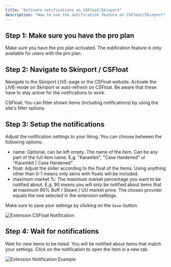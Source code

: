```yaml
---
title: "Activate notifications on CSFloat/Skinport"
description: "How to use the notification feature on CSFloat/Skinport"
---
```


## Step 1: Make sure you have the pro plan

Make sure you have the pro plan activated. The notification feature is only available for users with the pro plan.

## Step 2: Navigate to Skinport / CSFloat

Navigate to the Skinport LIVE-page or the CSFloat website. Activate the LIVE-mode on Skinport or auto-refresh on CSFloat. Be aware that these have to stay active for the notifications to work.

<Tip>CSFloat: You can filter shown items (including notifications) by using the site's filter options.</Tip>

## Step 3: Setup the notifications

Adjust the notification settings to your liking. You can choose between the following options:

- name: Optional, can be left empty. The name of the item. Can be any part of the full item name. E.g. "Karambit", "Case Hardened" or "Karambit | Case Hardened"
- float: Adjust the slider according to the float of the items. Using anything other than 0-1 means only skins with floats will be included.
- maximum market %: The maximum market percentage you want to be notified about. E.g. 90 means you will only be notified about items that at maximum 90% Buff / Steam / UU market price. The chosen provider equals the one selected in the extension settings.

<Warning>Make sure to save your settings by clicking on the `Save`-button.</Warning>

<img src="/images/screenshots/extension-csfloat-notifications.png" alt="Extension CSFloat Notification" />

## Step 4: Wait for notifications

Wait for new items to be listed. You will be notified about items that match your settings. Click on the notification to open the item in a new tab.

<img src="/images/screenshots/extension-notification-example.png" alt="Extension Notification Example" />